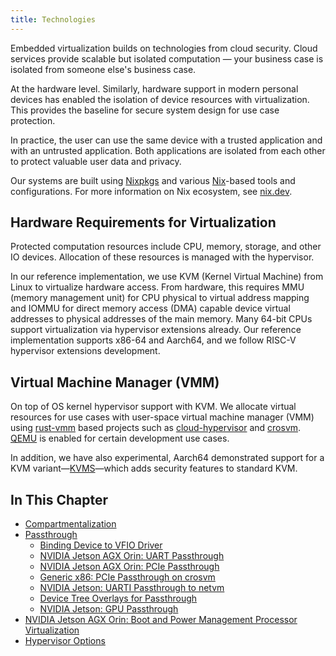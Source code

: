 ```yaml
---
title: Technologies
---
```


Embedded virtualization builds on technologies from cloud security. Cloud services provide scalable but isolated computation — your business case is isolated from someone else's business case.

At the hardware level. Similarly, hardware support in modern personal devices has enabled the isolation of device resources with virtualization. This provides the baseline for secure system design for use case protection.

In practice, the user can use the same device with a trusted application and with an untrusted application. Both applications are isolated from each other to protect valuable user data and privacy.

Our systems are built using [Nixpkgs](https://github.com/NixOS/nixpkgs) and various [Nix](https://nixos.org/guides/nix-language.html)-based tools and configurations. For more information on Nix ecosystem, see [nix.dev](https://nix.dev/).

## Hardware Requirements for Virtualization

Protected computation resources include CPU, memory, storage, and other IO devices. Allocation of these resources is managed with the hypervisor.

In our reference implementation, we use KVM (Kernel Virtual Machine) from Linux to virtualize hardware access. From hardware, this requires MMU (memory management unit) for CPU physical to virtual address mapping and IOMMU for direct memory access (DMA) capable device virtual addresses to physical addresses of the main memory. Many 64-bit CPUs support virtualization via hypervisor extensions already. Our reference implementation supports x86-64 and Aarch64, and we follow RISC-V hypervisor extensions development.

## Virtual Machine Manager (VMM)

On top of OS kernel hypervisor support with KVM. We allocate virtual resources for use cases with user-space virtual machine manager (VMM) using [rust-vmm](https://github.com/rust-vmm) based projects such as [cloud-hypervisor](https://github.com/cloud-hypervisor/cloud-hypervisor) and [crosvm](https://github.com/google/crosvm). [QEMU](https://www.qemu.org/) is enabled for certain development use cases.

In addition, we have also experimental, Aarch64 demonstrated support for a KVM variant—[KVMS](https://github.com/jkrh/kvms)—which adds security features to standard KVM.

## In This Chapter

- [Compartmentalization](./compartment.md)
- [Passthrough](./passthrough.md)
  - [Binding Device to VFIO Driver](./vfio.md)
  - [NVIDIA Jetson AGX Orin: UART Passthrough](./nvidia_agx_pt_uart.md)
  - [NVIDIA Jetson AGX Orin: PCIe Passthrough](./nvidia_agx_pt_pcie.md)
  - [Generic x86: PCIe Passthrough on crosvm](./x86_pcie_crosvm.md)
  - [NVIDIA Jetson: UARTI Passthrough to netvm](./nvidia_uarti_net_vm.md)
  - [Device Tree Overlays for Passthrough](./device_tree_overlays_pt.md)
  - [NVIDIA Jetson: GPU Passthrough](./nvidia_jetson_pt_gpu.md)
- [NVIDIA Jetson AGX Orin: Boot and Power Management Processor Virtualization](./nvidia_virtualization_bpmp.md)
- [Hypervisor Options](./hypervisor_options.md)
